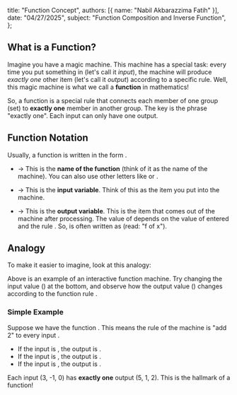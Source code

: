 
  title: "Function Concept",
  authors: [{ name: "Nabil Akbarazzima Fatih" }],
  date: "04/27/2025",
  subject: "Function Composition and Inverse Function",
};

## What is a Function?

Imagine you have a magic machine. This machine has a special task: every time you put something in (let's call it *input*), the machine will produce *exactly one* other item (let's call it *output*) according to a specific rule. Well, this magic machine is what we call a **function** in mathematics!

So, a function is a special rule that connects each member of one group (set) to **exactly one** member in another group. The key is the phrase "exactly one". Each input can only have one output.

## Function Notation

Usually, a function is written in the form <InlineMath math="f(x) = y" />.

-   <InlineMath math="f" /> -> This is the **name of the function** (think of it as the name of the machine). You can also use other letters like <InlineMath math="g" /> or <InlineMath math="h" />.

-   <InlineMath math="x" /> -> This is the **input variable**. Think of this as the item you put into the machine.

-   <InlineMath math="y" /> -> This is the **output variable**. This is the item that comes out of the machine after processing. The value of <InlineMath math="y" /> depends on the value of <InlineMath math="x" /> entered and the rule <InlineMath math="f" />. So, <InlineMath math="y" /> is often written as <InlineMath math="f(x)" /> (read: "f of x").

## Analogy

To make it easier to imagine, look at this analogy:

<FunctionAnalogy
  title="Function Machine Analogy"
  description="Input a number into the machine, and the machine will output the result."
/>

Above is an example of an interactive function machine. Try changing the input value (<InlineMath math="x" />) at the bottom, and observe how the output value (<InlineMath math="f(x)" />) changes according to the function rule <InlineMath math="f(x) = 2x + 1" />.

### Simple Example

Suppose we have the function <InlineMath math="f(x) = x + 2" />. This means the rule of the machine <InlineMath math="f" /> is "add 2" to every input <InlineMath math="x" />.

-   If the input is <InlineMath math="x=3" />, the output is <InlineMath math="f(3) = 3 + 2 = 5" />.
-   If the input is <InlineMath math="x=-1" />, the output is <InlineMath math="f(-1) = -1 + 2 = 1" />.
-   If the input is <InlineMath math="x=0" />, the output is <InlineMath math="f(0) = 0 + 2 = 2" />.

Each input (3, -1, 0) has **exactly one** output (5, 1, 2). This is the hallmark of a function!
